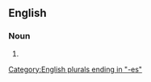 ==English==

===Noun===
{{head|en|noun form}}

# {{plural of|en|loveliness}}

[[Category:English plurals ending in "-es"]]